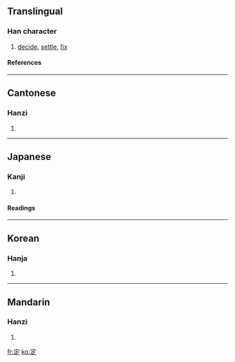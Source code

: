 ==Translingual==
===Han character===
{{Han char|rn=40|rad=宀|as=05|sn=8|four=3080<sub>1</sub>|canj=十一卜人 (JMYO)}}
# [[decide]], [[settle]], [[fix]]
====References====
{{Han ref|kx=0283.180|dkj=07109|dj=0559.020|hdz=20918.020|uh=5B9A|ud=23450|bh=A977|bd=43383}}
----
==Cantonese==
===Hanzi===
{{yue-hanzi|jyut=|y=ding6}}
# {{defn|Cantonese}}
----
==Japanese==
===Kanji===
{{ja-kanji|grade=|rs=宀05}}
# {{defn|Japanese}} 
====Readings====
{{ja-readings|on=[[てい]] (tei), [[じょう]] (jō)|kun=[[さだめる]] (sadameru), [[さだまる]] (sadamaru), [[さだめ]] (sadame)}}
----
==Korean==
===Hanja===
{{ko-hanja|hangeul=정|rv=jeong|mr=chŏng}}
# {{defn|Korean}}
----
==Mandarin==
===Hanzi===
{{cmn-hanzi|pin=[[dìng]] (ding4)|wg=ting<sup>4</sup>}}
# {{defn|Mandarin}}

[[fr:定]]
[[ko:定]]